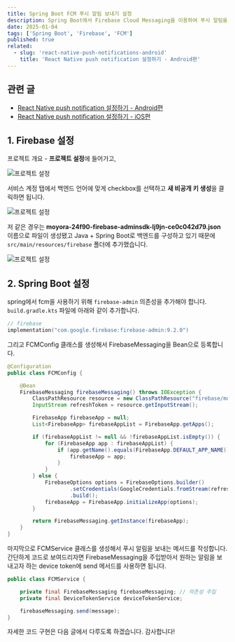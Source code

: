 ```yaml
---
title: Spring Boot FCM 푸시 알림 보내기 설정
description: Spring Boot에서 Firebase Cloud Messaging을 이용하여 푸시 알림을 보내기
date: 2025-01-04
tags: ['Spring Boot', 'Firebase', 'FCM']
published: true
related:
  - slug: 'react-native-push-notifications-android'
    title: 'React Native push notification 설정하기 - Android편'
---
```


## 관련 글

- [React Native push notification 설정하기 - Android편](/posts/react-native-push-notifications-android)
- [React Native push notification 설정하기 - iOS편](/posts/react-native-push-notifications-ios)

## 1. Firebase 설정

프로젝트 개요 - **프로젝트 설정**에 들어가고,

<Image
  src="../../assets/images/springboot-fcm/1.png"
  alt="프로젝트 설정"
  width={800}
  height={300}
/>

서비스 계정 탭에서 백엔드 언어에 맞게 checkbox를 선택하고 **새 비공개 키 생성**을 클릭하면 됩니다.

<Image
  src="../../assets/images/springboot-fcm/2.png"
  alt="프로젝트 설정"
  width={800}
  height={300}
/>

저 같은 경우는 **moyora-24f90-firebase-adminsdk-lj9jn-ce0c042d79.json** 이름으로 파일이 생성됐고
Java + Spring Boot로 백엔드를 구성하고 있기 때문에 `src/main/resources/firebase` 폴더에 추가했습니다.

<Image
  src="../../assets/images/springboot-fcm/3.png"
  alt="프로젝트 설정"
  width={800}
  height={300}
/>

## 2. Spring Boot 설정

spring에서 fcm을 사용하기 위해 `firebase-admin` 의존성을 추가해야 합니다.
`build.gradle.kts` 파일에 아래와 같이 추가합니다.

```kotlin
// firebase
implementation("com.google.firebase:firebase-admin:9.2.0")
```

그리고 FCMConfig 클래스를 생성해서 FirebaseMessaging을 Bean으로 등록합니다.

```java
@Configuration
public class FCMConfig {

    @Bean
    FirebaseMessaging firebaseMessaging() throws IOException {
        ClassPathResource resource = new ClassPathResource("firebase/moyora-24f90-firebase-adminsdk-lj9jn-ce0c042d79.json");
        InputStream refreshToken = resource.getInputStream();

        FirebaseApp firebaseApp = null;
        List<FirebaseApp> firebaseAppList = FirebaseApp.getApps();

        if (firebaseAppList != null && !firebaseAppList.isEmpty()) {
            for (FirebaseApp app : firebaseAppList) {
                if (app.getName().equals(FirebaseApp.DEFAULT_APP_NAME)) {
                    firebaseApp = app;
                }
            }
        } else {
            FirebaseOptions options = FirebaseOptions.builder()
                    .setCredentials(GoogleCredentials.fromStream(refreshToken))
                    .build();
            firebaseApp = FirebaseApp.initializeApp(options);
        }

        return FirebaseMessaging.getInstance(firebaseApp);
    }
}
```

마지막으로 FCMService 클래스를 생성해서 푸시 알림을 보내는 메서드를 작성합니다.
간단하게 코드로 보여드리자면 FirebaseMessaging을 주입받아서 원하는 알림을 보내고자 하는 device token에 send 메서드를 사용하면 됩니다.

```java
public class FCMService {

    private final FirebaseMessaging firebaseMessaging; // 의존성 주입
    private final DeviceTokenService deviceTokenService;

    firebaseMessaging.send(message);
}
```

자세한 코드 구현은 다음 글에서 다루도록 하겠습니다. 감사합니다!
